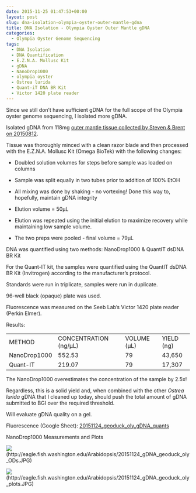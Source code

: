 ```yaml
---
date: 2015-11-25 01:47:53+00:00
layout: post
slug: dna-isolation-olympia-oyster-outer-mantle-gdna
title: DNA Isolation - Olympia Oyster Outer Mantle gDNA
categories:
  - Olympia Oyster Genome Sequencing
tags:
  - DNA Isolation
  - DNA Quantification
  - E.Z.N.A. Mollusc Kit
  - gDNA
  - NanoDrop1000
  - olympia oyster
  - Ostrea lurida
  - Quant-iT DNA BR Kit
  - Victor 1420 plate reader
---
```


Since we still don't have sufficient gDNA for the full scope of the Olympia oyster genome sequencing, I isolated more gDNA.

Isolated gDNA from 118mg [outer mantle tissue collected by Steven & Brent on 20150812](https://onsnetwork.org/halfshell/2015/08/12/another-day-another-species/).

Tissue was thoroughly minced with a clean razor blade and then processed with the E.Z.N.A. Mollusc Kit (Omega BioTek) with the following changes:




    
  * Doubled solution volumes for steps before sample was loaded on columns

    
  * Sample was split equally in two tubes prior to addition of 100% EtOH

    
  * All mixing was done by shaking - no vortexing! Done this way to, hopefully, maintain gDNA integrity

    
  * Elution volume = 50μL

    
  * Elution was repeated using the initial elution to maximize recovery while maintaining low sample volume.

    
  * The two preps were pooled - final volume = 79μL



DNA was quantified using two methods: NanoDrop1000 & QuantIT dsDNA BR Kit

For the Quant-IT kit, the samples were quantified using the QuantIT dsDNA BR Kit (Invitrogen) according to the manufacturer's protocol.

Standards were run in triplicate, samples were run in duplicate.

96-well black (opaque) plate was used.

Fluorescence was measured on the Seeb Lab's Victor 1420 plate reader (Perkin Elmer).

Results:

<table >
<tbody >
<tr >

<td >METHOD
</td>

<td >CONCENTRATION (ng/μL)
</td>

<td >VOLUME (μL)
</td>

<td >YIELD (ng)
</td>
</tr>
<tr >

<td >NanoDrop1000
</td>

<td >552.53
</td>

<td >79
</td>

<td >43,650
</td>
</tr>
<tr >

<td >Quant-IT
</td>

<td >219.07
</td>

<td >79
</td>

<td >17,307
</td>
</tr>
</tbody>
</table>



The NanoDrop1000 overestimates the concentration of the sample by 2.5x!

Regardless, this is a solid yield and, when combined with the other _Ostrea lurida_ gDNA that I cleaned up today, should push the total amount of gDNA submitted to BGI over the required threshold.

Will evaluate gDNA quality on a gel.

Fluorescence (Google Sheet): [20151124_geoduck_oly_gDNA_quants](https://docs.google.com/spreadsheets/d/167If9r5fDNJb6xenUo-bKy52794_O1LgN1twKAOmElw/edit?usp=sharing)



NanoDrop1000 Measurements and Plots

![](https://eagle.fish.washington.edu/Arabidopsis/20151124_gDNA_geoduck_oly_ODs.JPG)(http://eagle.fish.washington.edu/Arabidopsis/20151124_gDNA_geoduck_oly_ODs.JPG)

![](https://eagle.fish.washington.edu/Arabidopsis/20151124_gDNA_geoduck_oly_plots.JPG)(http://eagle.fish.washington.edu/Arabidopsis/20151124_gDNA_geoduck_oly_plots.JPG)


